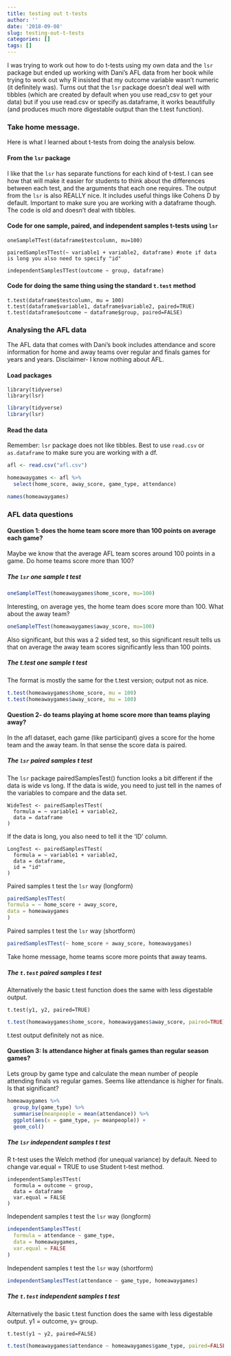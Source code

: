 ```yaml
---
title: testing out t-tests
author: ''
date: '2018-09-08'
slug: testing-out-t-tests
categories: []
tags: []
---
```


I was trying to work out how to do t-tests using my own data and the `lsr` package but ended up working with Dani's AFL data from her book while trying to work out why R insisted that my outcome variable wasn't numeric (it definitely was). Turns out that the `lsr` package doesn't deal well with tibbles (which are created by default when you use read_csv to get your data) but if you use read.csv or specify as.dataframe, it works beautifully (and produces much more digestable output than the t.test function). 

### Take home message.

Here is what I learned about t-tests from doing the analysis below.

#### From the `lsr` package
I like that the `lsr` has separate functions for each kind of t-test. I can see how that will make it easier for students to think about the differences between each test, and the arguments that each one requires. 
The output from the `lsr` is also REALLY nice. It includes useful things like Cohens D by default. Important to make sure you are working with a dataframe though. The code is old and doesn't deal with tibbles. 

#### Code for one sample, paired, and independent samples t-tests using `lsr`

```
oneSampleTTest(dataframe$testcolumn, mu=100)

pairedSamplesTTest(~ variable1 + variable2, dataframe) #note if data is long you also need to specify "id"

independentSamplesTTest(outcome ~ group, dataframe)
```
#### Code for doing the same thing using the standard `t.test` method

```
t.test(dataframe$testcolumn, mu = 100)
t.test(dataframe$variable1, dataframe$variable2, paired=TRUE)
t.test(dataframe$outcome ~ dataframe$group, paired=FALSE)
```

### Analysing the AFL data

The AFL data that comes with Dani's book includes attendance and score information for home and away teams over regular and finals games for years and years. Disclaimer- I know nothing about AFL. 

#### Load packages
```
library(tidyverse)
library(lsr)
```
```r
library(tidyverse)
library(lsr)
```

#### Read the data
Remember: `lsr` package does not like tibbles. Best to use `read.csv` or `as.dataframe` to make sure you are working with a df. 

```r
afl <- read.csv("afl.csv")

homeawaygames <- afl %>%
  select(home_score, away_score, game_type, attendance)
```

```r
names(homeawaygames)
```

### AFL data questions

#### Question 1: does the home team score more than 100 points on average each game? 

Maybe we know that the average AFL team scores around 100 points in a game. Do home teams score more than 100?

##### The `lsr` one sample t test

```r
oneSampleTTest(homeawaygames$home_score, mu=100)
```
Interesting, on average yes, the home team does score more than 100. What about the away team?

```r
oneSampleTTest(homeawaygames$away_score, mu=100)
```
Also significant, but this was a 2 sided test, so this significant result tells us that on average the away team scores significantly less than 100 points. 

##### The t.test one sample t test
The format is mostly the same for the t.test version; output not as nice. 
```r
t.test(homeawaygames$home_score, mu = 100)
t.test(homeawaygames$away_score, mu = 100)
```


#### Question 2- do teams playing at home score more than teams playing away? 

In the afl dataset, each game (like participant) gives a score for the home team and the away team. In that sense the score data is paired.

##### The `lsr` paired samples t test

The `lsr` package pairedSamplesTest() function looks a bit different if the data is wide vs long. If the data is wide, you need to just tell in the names of the variables to compare and the data set. 

```
WideTest <- pairedSamplesTTest(
  formula = ~ variable1 + variable2, 
  data = dataframe 
)
```

If the data is long, you also need to tell it the 'ID' column. 
```
LongTest <- pairedSamplesTTest(
  formula = ~ variable1 + variable2, 
  data = dataframe, 
  id = "id" 
)
```

Paired samples t test the `lsr` way (longform)
```r
pairedSamplesTTest(
formula = ~ home_score + away_score, 
data = homeawaygames 
)
```

Paired samples t test the `lsr` way (shortform)

```r
pairedSamplesTTest(~ home_score + away_score, homeawaygames)
```
Take home message, home teams score more points that away teams. 


#####  The `t.test` paired samples t test 

Alternatively the basic t.test function does the same with less digestable output. 

```
t.test(y1, y2, paired=TRUE)

```
```r
t.test(homeawaygames$home_score, homeawaygames$away_score, paired=TRUE)

```
t.test output definitely not as nice. 

#### Question 3: Is attendance higher at finals games than regular season games? 

Lets group by game type and calculate the mean number of people attending finals vs regular games. Seems like attendance is higher for finals. Is that significant? 

```r
homeawaygames %>% 
  group_by(game_type) %>%
  summarise(meanpeople = mean(attendance)) %>%
  ggplot(aes(x = game_type, y= meanpeople)) +
  geom_col()
```

##### The `lsr` independent samples t test 

R t-test uses the Welch method (for unequal variance) by default. Need to change var.equal = TRUE to use Student t-test method. 

```
independentSamplesTTest(
  formula = outcome ~ group, 
  data = dataframe
  var.equal = FALSE
)
```

Independent samples t test the `lsr` way (longform)

```r
independentSamplesTTest(
  formula = attendance ~ game_type, 
  data = homeawaygames,
  var.equal = FALSE
)
```

Independent samples t test the `lsr` way (shortform)

```r
independentSamplesTTest(attendance ~ game_type, homeawaygames)
```

#####  The `t.test` independent samples t test 

Alternatively the basic t.test function does the same with less digestable output. y1 = outcome, y= group.

```
t.test(y1 ~ y2, paired=FALSE)

```
```r
t.test(homeawaygames$attendance ~ homeawaygames$game_type, paired=FALSE, var.equal = FALSE)

```

